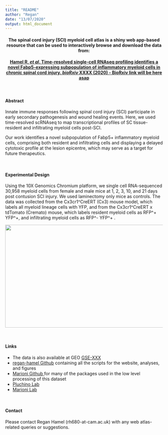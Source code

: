 ```yaml
---
title: "README"
author: "Regan"
date: "13/07/2020"
output: html_document
---
```


<center> 
#### The spinal cord injury (SCI) myeloid cell atlas is a shiny web app-based resource that can be used to interactively browse and download the data from: 
#### <a href="link here when availableXX" target="_blank"> Hamel R, <i>et al</i>. Time-resolved single-cell RNAseq profiling identifies a novel Fabp5-expressing subpopulation of inflammatory myeloid cells in chronic spinal cord injury. <i>bioRxiv</i> XXXX (2020) - BioRxiv link will be here asap</a> 
</center> 

<br>

#### Abstract
Innate immune responses following spinal cord injury (SCI) participate in early secondary pathogenesis and wound healing events. Here, we used time-resolved scRNAseq to map transcriptional profiles of SC tissue-resident and infiltrating myeloid cells post-SCI.

Our work identifies a novel subpopulation of Fabp5+ inflammatory myeloid cells, comprising both resident and infiltrating cells and displaying a delayed cytotoxic profile at the lesion epicentre, which may serve as a target for future therapeutics.

<br>

#### Experimental Design
Using the 10X Genomics Chromium platform, we single cell RNA-sequenced 30,958 myeloid cells from female and male mice at 1, 2, 3, 10, and 21 days post contusion SCI injury. We used laminectomy only mice as controls. The data was collected from the Cx3cr1^CreERT (Cx3) mouse model, which labels all myeloid lineage cells with YFP, and from the Cx3cr1^CreERT x tdTomato (Cremato) mouse, which labels resident myeloid cells as RFP^+ YFP^+, and infiltrating myeloid cells as RFP^- YFP^+ .


<center> <img src="fig1.png" height="328px" width="1157px" /> </center> 

<br>

#### Links
- The data is also available at GEO <a href="link hereXX" target="_blank"> GSE-XXX </a>
- <a href="https://github.com/regan-hamel/SCI_2020" target="_blank"> regan-hamel Github</a> containing all the scripts for the website, analyses, and figures
- <a href="https://github.com/MarioniLab/" target="_blank"> Marioni Github </a> for many of the packages used in the low level processing of this dataset
- <a href="https://www.pluchinolab.org/" target="_blank"> Pluchino Lab </a>
- <a href="https://www.ebi.ac.uk/research/marioni" target="_blank"> Marioni Lab </a>


<br>

#### Contact
Please contact Regan Hamel (rh680-at-cam.ac.uk) with any web atlas-related queries or suggestions.


